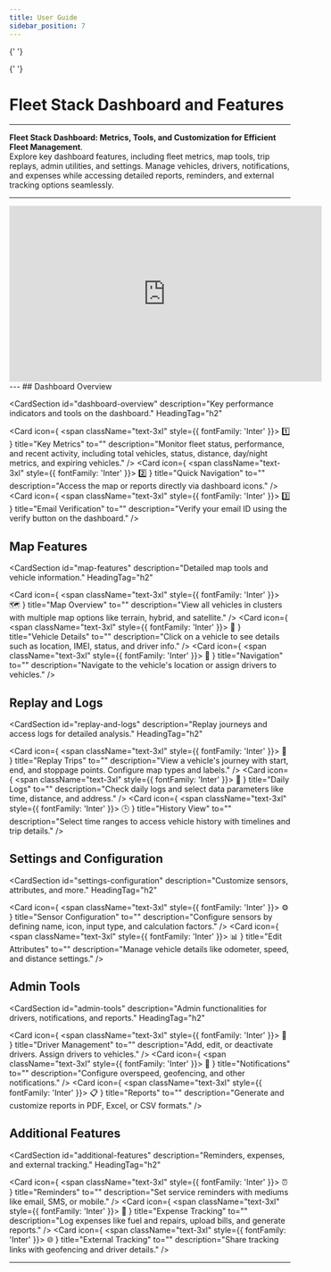 ```yaml
---
title: User Guide
sidebar_position: 7
---
```



<Head>
  <meta charSet="UTF-8" />
  <meta name="viewport" content="width=device-width, initial-scale=1.0" />
  <title>Fleet Stack Dashboard and Features Guide</title>
  <meta name="description" content="Comprehensive guide to managing your fleet with Fleet Stack's dashboard and features, including metrics, tools, and customization options." />
  <meta name="keywords" content="Fleet Stack dashboard, fleet management, vehicle tracking, driver management, fleet metrics, software guide" />
  <meta name="author" content="Fleet Stack" />
  <meta name="robots" content="index, follow" />
  <link rel="canonical" href="https://docs.fleetstackglobal.com/guides/administration/user-guide/" />
  
  <!-- Open Graph Metadata for social sharing -->
  <meta property="og:title" content="Fleet Stack Dashboard and Features Guide" />
  <meta property="og:description" content="Comprehensive guide to managing your fleet with Fleet Stack's dashboard and features, including metrics, tools, and customization options." />
  <meta property="og:type" content="website" />
  <meta property="og:url" content="https://docs.fleetstackglobal.com/guides/administration/user-guide/" />
  <meta property="og:image" content="https://fleetstackglobal.com/assets/img/Graphics/orginal/Stack01.png" />
  
  <!-- Twitter Card Metadata -->
  <meta name="twitter:card" content="summary_large_image" />
  <meta name="twitter:title" content="Fleet Stack Dashboard and Features Guide" />
  <meta name="twitter:description" content="Comprehensive guide to managing your fleet with Fleet Stack's dashboard and features, including metrics, tools, and customization options." />
  <meta name="twitter:image" content="https://fleetstackglobal.com/assets/img/Graphics/orginal/Stack01.png" />

  <!-- Schema.org JSON-LD Markup for TechArticle -->

{' '}

<script type="application/ld+json">
  {`
      {
        "@context": "https://schema.org",
        "@type": "TechArticle",
        "mainEntityOfPage": {
          "@type": "WebPage",
          "@id": "https://docs.fleetstackglobal.com/guides/administration/user-guide/"
        },
        "headline": "Fleet Stack Dashboard and Features Guide",
        "description": "Explore the Fleet Stack dashboard to manage fleet operations efficiently. Learn about key metrics, map tools, trip replays, and admin utilities.",
        "image": "https://fleetstackglobal.com/assets/img/Graphics/orginal/Stack01.png",
        "author": {
          "@type": "Organization",
          "name": "Fleet Stack"
        },
        "publisher": {
          "@type": "Organization",
          "name": "Fleet Stack",
          "logo": {
            "@type": "ImageObject",
            "url": "https://fleetstackglobal.com"
          }
        }
      }
    `}
</script>

  <!-- Schema.org JSON-LD Markup for the Guide -->

{' '}

<script type="application/ld+json">
  {`
      {
        "@context": "https://schema.org",
        "@type": "WebPage",
        "name": "Fleet Stack Dashboard and Features Guide",
        "description": "Comprehensive guide to managing your fleet with Fleet Stack's dashboard and features, including metrics, tools, and customization options.",
        "mainEntity": [
          {
            "@type": "ItemList",
            "itemListElement": [
              {
                "@type": "ListItem",
                "position": 1,
                "name": "Key Metrics",
                "description": "Monitor fleet status, performance, and recent activity, including total vehicles, status, distance, day/night metrics, and expiring vehicles."
              },
              {
                "@type": "ListItem",
                "position": 2,
                "name": "Quick Navigation",
                "description": "Access the map or reports directly via dashboard icons for efficient fleet management."
              },
              {
                "@type": "ListItem",
                "position": 3,
                "name": "Email Verification",
                "description": "Verify your email ID using the verify button on the dashboard to ensure secure communication."
              },
              {
                "@type": "ListItem",
                "position": 4,
                "name": "Map Overview",
                "description": "View all vehicles in clusters with multiple map options like terrain, hybrid, and satellite for comprehensive tracking."
              },
              {
                "@type": "ListItem",
                "position": 5,
                "name": "Vehicle Details",
                "description": "Click on a vehicle to see details such as location, IMEI, status, and driver info for detailed insights."
              },
              {
                "@type": "ListItem",
                "position": 6,
                "name": "Navigation",
                "description": "Navigate to the vehicle's location or assign drivers to vehicles for streamlined operations."
              },
              {
                "@type": "ListItem",
                "position": 7,
                "name": "Replay Trips",
                "description": "View a vehicle's journey with start, end, and stoppage points. Configure map types and labels for detailed analysis."
              },
              {
                "@type": "ListItem",
                "position": 8,
                "name": "Daily Logs",
                "description": "Check daily logs and select data parameters like time, distance, and address for comprehensive tracking."
              },
              {
                "@type": "ListItem",
                "position": 9,
                "name": "History View",
                "description": "Select time ranges to access vehicle history with timelines and trip details for in-depth analysis."
              },
              {
                "@type": "ListItem",
                "position": 10,
                "name": "Sensor Configuration",
                "description": "Configure sensors by defining name, icon, input type, and calculation factors for accurate data collection."
              },
              {
                "@type": "ListItem",
                "position": 11,
                "name": "Edit Attributes",
                "description": "Manage vehicle details like odometer, speed, and distance settings for precise tracking."
              },
              {
                "@type": "ListItem",
                "position": 12,
                "name": "Driver Management",
                "description": "Add, edit, or deactivate drivers. Assign drivers to vehicles for effective fleet management."
              },
              {
                "@type": "ListItem",
                "position": 13,
                "name": "Notifications",
                "description": "Configure overspeed, geofencing, and other notifications to stay informed about fleet activities."
              },
              {
                "@type": "ListItem",
                "position": 14,
                "name": "Reports",
                "description": "Generate and customize reports in PDF, Excel, or CSV formats for detailed analysis and record-keeping."
              },
              {
                "@type": "ListItem",
                "position": 15,
                "name": "Reminders",
                "description": "Set service reminders with mediums like email, SMS, or mobile to ensure timely maintenance."
              },
              {
                "@type": "ListItem",
                "position": 16,
                "name": "Expense Tracking",
                "description": "Log expenses like fuel and repairs, upload bills, and generate reports for financial management."
              },
              {
                "@type": "ListItem",
                "position": 17,
                "name": "External Tracking",
                "description": "Share tracking links with geofencing and driver details for external monitoring."
              }
            ]
          }
        ]
      }
    `}
</script>

</Head>

# Fleet Stack Dashboard and Features

---

**Fleet Stack Dashboard: Metrics, Tools, and Customization for Efficient Fleet Management**.  
Explore key dashboard features, including fleet metrics, map tools, trip replays, admin utilities, and settings. Manage vehicles, drivers, notifications, and expenses while accessing detailed reports, reminders, and external tracking options seamlessly.

---

<div style={{ display: 'flex', justifyContent: 'center', marginTop: '20px' }}>
  <iframe
    width="560"
    height="315"
    src="https://www.youtube.com/embed/m2OEx0MvsFY?si=OVRqwmblGr96-Edl"
    title="Fleet Stack Dashboard Tutorial"
    frameBorder="0"
    allow="accelerometer; autoplay; clipboard-write; encrypted-media; gyroscope; picture-in-picture"
    allowFullScreen
  ></iframe>
</div>
--- ## Dashboard Overview

<CardSection
  id="dashboard-overview"
  description="Key performance indicators and tools on the dashboard."
  HeadingTag="h2"
>
  <Card
    icon={
      <span className="text-3xl" style={{ fontFamily: 'Inter' }}>
        1️⃣
      </span>
    }
    title="Key Metrics"
    to=""
    description="Monitor fleet status, performance, and recent activity, including total vehicles, status, distance, day/night metrics, and expiring vehicles."
  />
  <Card
    icon={
      <span className="text-3xl" style={{ fontFamily: 'Inter' }}>
        2️⃣
      </span>
    }
    title="Quick Navigation"
    to=""
    description="Access the map or reports directly via dashboard icons."
  />
  <Card
    icon={
      <span className="text-3xl" style={{ fontFamily: 'Inter' }}>
        3️⃣
      </span>
    }
    title="Email Verification"
    to=""
    description="Verify your email ID using the verify button on the dashboard."
  />
</CardSection>

## Map Features

<CardSection
  id="map-features"
  description="Detailed map tools and vehicle information."
  HeadingTag="h2"
>
  <Card
    icon={
      <span className="text-3xl" style={{ fontFamily: 'Inter' }}>
        🗺️
      </span>
    }
    title="Map Overview"
    to=""
    description="View all vehicles in clusters with multiple map options like terrain, hybrid, and satellite."
  />
  <Card
    icon={
      <span className="text-3xl" style={{ fontFamily: 'Inter' }}>
        📍
      </span>
    }
    title="Vehicle Details"
    to=""
    description="Click on a vehicle to see details such as location, IMEI, status, and driver info."
  />
  <Card
    icon={
      <span className="text-3xl" style={{ fontFamily: 'Inter' }}>
        📡
      </span>
    }
    title="Navigation"
    to=""
    description="Navigate to the vehicle's location or assign drivers to vehicles."
  />
</CardSection>

## Replay and Logs

<CardSection
  id="replay-and-logs"
  description="Replay journeys and access logs for detailed analysis."
  HeadingTag="h2"
>
  <Card
    icon={
      <span className="text-3xl" style={{ fontFamily: 'Inter' }}>
        🎥
      </span>
    }
    title="Replay Trips"
    to=""
    description="View a vehicle's journey with start, end, and stoppage points. Configure map types and labels."
  />
  <Card
    icon={
      <span className="text-3xl" style={{ fontFamily: 'Inter' }}>
        📑
      </span>
    }
    title="Daily Logs"
    to=""
    description="Check daily logs and select data parameters like time, distance, and address."
  />
  <Card
    icon={
      <span className="text-3xl" style={{ fontFamily: 'Inter' }}>
        🕒
      </span>
    }
    title="History View"
    to=""
    description="Select time ranges to access vehicle history with timelines and trip details."
  />
</CardSection>

## Settings and Configuration

<CardSection
  id="settings-configuration"
  description="Customize sensors, attributes, and more."
  HeadingTag="h2"
>
  <Card
    icon={
      <span className="text-3xl" style={{ fontFamily: 'Inter' }}>
        ⚙️
      </span>
    }
    title="Sensor Configuration"
    to=""
    description="Configure sensors by defining name, icon, input type, and calculation factors."
  />
  <Card
    icon={
      <span className="text-3xl" style={{ fontFamily: 'Inter' }}>
        📊
      </span>
    }
    title="Edit Attributes"
    to=""
    description="Manage vehicle details like odometer, speed, and distance settings."
  />
</CardSection>

## Admin Tools

<CardSection
  id="admin-tools"
  description="Admin functionalities for drivers, notifications, and reports."
  HeadingTag="h2"
>
  <Card
    icon={
      <span className="text-3xl" style={{ fontFamily: 'Inter' }}>
        👤
      </span>
    }
    title="Driver Management"
    to=""
    description="Add, edit, or deactivate drivers. Assign drivers to vehicles."
  />
  <Card
    icon={
      <span className="text-3xl" style={{ fontFamily: 'Inter' }}>
        🔔
      </span>
    }
    title="Notifications"
    to=""
    description="Configure overspeed, geofencing, and other notifications."
  />
  <Card
    icon={
      <span className="text-3xl" style={{ fontFamily: 'Inter' }}>
        📋
      </span>
    }
    title="Reports"
    to=""
    description="Generate and customize reports in PDF, Excel, or CSV formats."
  />
</CardSection>

## Additional Features

<CardSection
  id="additional-features"
  description="Reminders, expenses, and external tracking."
  HeadingTag="h2"
>
  <Card
    icon={
      <span className="text-3xl" style={{ fontFamily: 'Inter' }}>
        ⏰
      </span>
    }
    title="Reminders"
    to=""
    description="Set service reminders with mediums like email, SMS, or mobile."
  />
  <Card
    icon={
      <span className="text-3xl" style={{ fontFamily: 'Inter' }}>
        💸
      </span>
    }
    title="Expense Tracking"
    to=""
    description="Log expenses like fuel and repairs, upload bills, and generate reports."
  />
  <Card
    icon={
      <span className="text-3xl" style={{ fontFamily: 'Inter' }}>
        🌐
      </span>
    }
    title="External Tracking"
    to=""
    description="Share tracking links with geofencing and driver details."
  />
</CardSection>

---

<head>
  <title>Fleet Stack Guide</title>
  <meta
    name="description"
    content="Comprehensive guide to managing your fleet with Fleet Stack's dashboard and features."
  />
</head>

